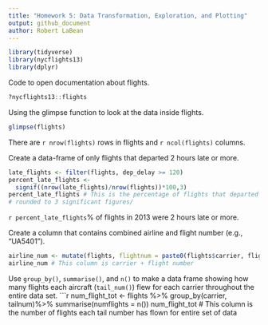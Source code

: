 ```yaml
---
title: "Homework 5: Data Transformation, Exploration, and Plotting"
output: github_document
author: Robert LaBean
---
```



```r


library(tidyverse)
library(nycflights13)
library(dplyr)

```

Code to open documentation about flights.
```r

?nycflights13::flights

```

Using the glimpse function to look at the data inside flights.
```r

glimpse(flights)

```
There are `r nrow(flights)` rows in flights and `r ncol(flights)` columns.

Create a data-frame of only flights that departed 2 hours late or more.
```r

late_flights <- filter(flights, dep_delay >= 120) 
percent_late_flights <-
  signif((nrow(late_flights)/nrow(flights))*100,3)
percent_late_flights # This is the percentage of flights that departed 2 hours late or later,
# rounded to 3 significant figures/


```
`r percent_late_flights`% of flights in 2013 were 2 hours late or more. 

Create a column that contains combined airline and flight number (e.g., "UA5401").
```r

airline_num <- mutate(flights, flightnum = paste0(flights$carrier, flights$flight))
airline_num # This column is carrier + flight number

```

Use `group_by()`, `summarise()`, and `n()` to make a data frame showing how many 
flights each aircraft (`tail_num()`) flew for each carrier throughout the entire data set. 
```r

num_flight_tot <- flights %>%
  group_by(carrier, tailnum)%>%
  summarise(numflights = n())
num_flight_tot # This column is the number of flights each tail number has flown for entire set of data